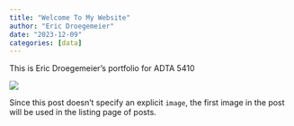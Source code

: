 ```yaml
---
title: "Welcome To My Website"
author: "Eric Droegemeier"
date: "2023-12-09"
categories: [data]
---
```


This is Eric Droegemeier's portfolio for ADTA 5410

![](thumbnail.jpg)

Since this post doesn't specify an explicit `image`, the first image in the post will be used in the listing page of posts.
